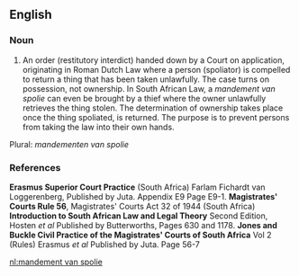 {{rfv}}
==English==

===Noun===
{{en-noun}}

# An order (restitutory interdict) handed down by a Court on application, originating in Roman Dutch Law where a person (spoliator) is compelled to return a thing that has been taken unlawfully. The case turns on possession, not ownership. In South African Law, a ''mandement van spolie'' can even be brought by a thief where the owner unlawfully retrieves the thing stolen. The determination of ownership takes place once the thing spoliated, is returned. The purpose is to prevent persons from taking the law into their own hands.
Plural: ''mandementen van spolie''

===References===
'''Erasmus Superior Court Practice''' (South Africa) Farlam Fichardt van Loggerenberg, Published by Juta. Appendix E9 Page E9-1.
'''Magistrates' Courts Rule 56''', Magistrates' Courts Act 32 of 1944 (South Africa)
'''Introduction to South African Law and Legal Theory''' Second Edition, Hosten ''et al'' Published by Butterworths, Pages 630 and 1178.
'''Jones and Buckle Civil Practice of the Magistrates' Courts of South Africa''' Vol 2 (Rules) Erasmus ''et al'' Published by Juta. Page 56-7

[[nl:mandement van spolie]]